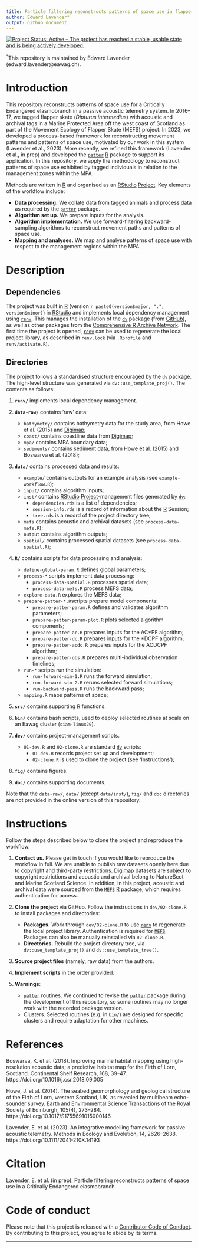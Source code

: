 ```yaml
---
title: Particle filtering reconstructs patterns of space use in flapper skate (_Dipturus intermedius_)
author: Edward Lavender*
output: github_document
---
```


[![Project Status: Active -- The project has reached a stable, usable state and is being actively developed.](https://www.repostatus.org/badges/latest/active.svg)](https://www.repostatus.org/#active)

^\*^This repository is maintained by Edward Lavender (edward.lavender@eawag.ch).

# Introduction

This repository reconstructs patterns of space use for a Critically Endangered elasmobranch in a passive acoustic telemetry system. In 2016--17, we tagged flapper skate (_Dipturus intermedius_) with acoustic and archival tags in a Marine Protected Area off the west coast of Scotland as part of the Movement Ecology of Flapper Skate (MEFS) project. In 2023, we developed a process-based framework for reconstructing movement patterns and patterns of space use, motivated by our work in this system (Lavender et al., 2023). More recently, we refined this framework (Lavender et al., in prep) and developed the [`patter`](https://github.com/edwardlavender/patter) [R](https://www.r-project.org/) package to support its application. In this repository, we apply the methodology to reconstruct patterns of space use exhibited by tagged individuals in relation to the management zones within the MPA. 

Methods are written in [R](https://www.r-project.org/) and organised as an [RStudio](https://www.rstudio.com/) [Project](https://r4ds.had.co.nz/workflow-projects.html). Key elements of the workflow include:

* **Data processing.** We collate data from tagged animals and process data as required by the [`patter`](https://github.com/edwardlavender/patter) package. 
* **Algorithm set up.** We prepare inputs for the analysis. 
* **Algorithm implementation.** We use forward-filtering backward-sampling algorithms to reconstruct movement paths and patterns of space use. 
* **Mapping and analyses.** We map and analyse patterns of space use with respect to the management regions within the MPA. 

# Description

## Dependencies

The project was built in [R](https://www.r-project.org/) (version `r paste0(version$major, ".", version$minor)`) in [RStudio](https://www.rstudio.com/) and implements local dependency management using [`renv`](https://rstudio.github.io/renv/articles/renv.html). This manages the installation of the [`dv`](https://github.com/edwardlavender/dv) package (from [GitHub](https://github.com/)), as well as other packages from the [Comprehensive R Archive Network](https://cran.r-project.org/). The first time the project is opened, [`renv`](https://rstudio.github.io/renv/articles/renv.html) can be used to regenerate the local project library, as described in `renv.lock` (via `.Rprofile` and `renv/activate.R`). 

## Directories

The project follows a standardised structure encouraged by the [`dv`](https://github.com/edwardlavender/dv) package. The high-level structure was generated via `dv::use_template_proj()`. The contents as follows:

1.  **`renv/`** implements local dependency management.

2.  **`data-raw/`** contains 'raw' data:

    -   `bathymetry/` contains bathymetry data for the study area, from Howe et al. (2015) and [Digimap](https://digimap.edina.ac.uk); 
    -   `coast/` contains coastline data from [Digimap](https://digimap.edina.ac.uk);
    -   `mpa/` contains MPA boundary data;
    -   `sediments/` contains sediment data, from Howe et al. (2015) and Boswarva et al. (2018);
    <br/>

3.  **`data/`** contains processed data and results:

    -   `example/` contains outputs for an example analysis (see `example-workflow.R`);
    -   `input/` contains algorithm inputs;
    -   `inst/` contains [RStudio](https://www.rstudio.com/) [Project](https://r4ds.had.co.nz/workflow-projects.html)-management files generated by [`dv`](https://github.com/edwardlavender/dv):
        -   `dependencies.rds` is a list of dependencies;
        -   `session-info.rds` is a record of information about the [R](https://www.r-project.org/) Session;
        -   `tree.rds` is a record of the project directory tree;
    -   `mefs` contains acoustic and archival datasets (see `process-data-mefs.R`);
    -   `output` contains algorithm outputs;
    -   `spatial/` contains processed spatial datasets (see `process-data-spatial.R`); <br/>

4.  **`R/`** contains scripts for data processing and analysis:

    -   `define-global-param.R` defines global parameters;
    -   `process-*` scripts implement data processing:
        -   `process-data-spatial.R` processes spatial data;
        -   `process-data-mefs.R` process MEFS data;
    -   `explore-data.R` explores the MEFS data;
    -   `prepare-patter-*.R`scripts prepare model components:
        -   `prepare-patter-param.R` defines and validates algorithm parameters;
        -   `prepare-patter-param-plot.R` plots selected algorithm components;
        -   `prepare-patter-ac.R` prepares inputs for the AC*PF algorithm;
        -   `prepare-patter-dc.R` prepares inputs for the *DCPF algorithm;
        -   `prepare-patter-acdc.R` prepares inputs for the ACDCPF algorithm;
        -   `prepare-patter-obs.R` prepares multi-individual observation timelines;
    -   `run-*` scripts run the simulation:
        -   `run-forward-sim-1.R` runs the forward simulation;
        -   `run-forward-sim-2.R` reruns selected forward simulations;
        -   `run-backward-pass.R` runs the backward pass;
    -   `mapping.R` maps patterns of space;

5. **`src/`** contains supporting [R](https://www.r-project.org/) functions.

6. **`bin/`** contains bash scripts, used to deploy selected routines at scale on an Eawag cluster (`siam-linux20`). 

5.  **`dev/`** contains project-management scripts.

    -   `01-dev.R` and `02-clone.R` are standard [`dv`](https://github.com/edwardlavender/dv) scripts:
        -   `01-dev.R` records project set up and development;
        -   `02-clone.R` is used to clone the project (see 'Instructions');

6.  **`fig/`** contains figures.

7.  **`doc/`** contains supporting documents.

Note that the `data-raw/`, `data/` (except `data/inst/`), `fig/` and `doc` directories are not provided in the online version of this repository.

# Instructions

Follow the steps described below to clone the project and reproduce the workflow.

1. **Contact us.** Please get in touch if you would like to reproduce the workflow in full. We are unable to publish raw datasets openly here due to copyright and third-party restrictions. [Digimap](https://digimap.edina.ac.uk) datasets are subject to copyright restrictions and acoustic and archival belong to NatureScot and Marine Scotland Science. In addition, in this project, acoustic and archival data were sourced from the [`MEFS`](https://github.com/edwardlavender/MEFS) [R](https://www.r-project.org/) package, which requires authentication for access. 

2.  **Clone the project** via GitHub. Follow the instructions in `dev/02-clone.R` to install packages and directories:

    -   **Packages.** Work through `dev/02-clone.R` to use [`renv`](https://rstudio.github.io/renv/articles/renv.html) to regenerate the local project library. Authentication is required for [`MEFS`](https://github.com/edwardlavender/MEFS). Packages can also be manually reinstalled via `02-clone.R`.
    -   **Directories.** Rebuild the project directory tree, via `dv::use_template_proj()` and `dv::use_template_tree()`.

3.  **Source project files** (namely, raw data) from the authors. 

4.  **Implement scripts** in the order provided. 

5. **Warnings**:

    * [`patter`](https://github.com/edwardlavender/patter) routines. We continued to revise the [`patter`](https://github.com/edwardlavender/patter) package during the development of this repository, so some routines may no longer work with the recorded package version. 
    * Clusters. Selected routines (e.g. in `bin/`) are designed for specific clusters and require adaptation for other machines.  

# References

Boswarva, K. et al. (2018). Improving marine habitat mapping using high-resolution acoustic data; a predictive habitat map for the Firth of Lorn, Scotland. Continental Shelf Research, 168, 39–47. https://doi.org/10.1016/j.csr.2018.09.005

Howe, J. et al. (2014). The seabed geomorphology and geological structure of the Firth of Lorn, western Scotland, UK, as revealed by multibeam echo-sounder survey. Earth and Environmental Science Transactions of the Royal Society of Edinburgh, 105(4), 273–284. https://doi.org/10.1017/S1755691015000146

Lavender, E. et al. (2023). An integrative modelling framework for passive acoustic telemetry. Methods in Ecology and Evolution, 14, 2626–2638. https://doi.org/10.1111/2041-210X.14193

# Citation

Lavender, E. et al. (in prep). Particle filtering reconstructs patterns of space use in a Critically Endangered elasmobranch.

# Code of conduct

Please note that this project is released with a [Contributor Code of Conduct](https://contributor-covenant.org/version/2/1/CODE_OF_CONDUCT.html). By contributing to this project, you agree to abide by its terms.

------------------------------------------------------------------------
